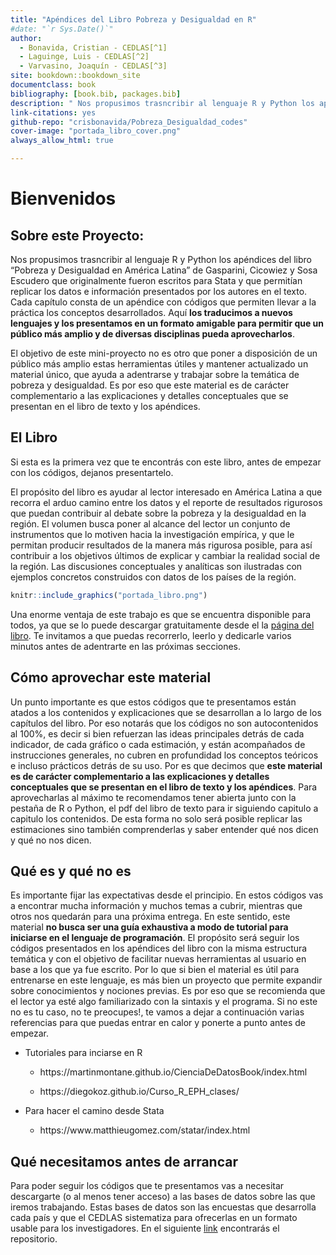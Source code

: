 ```yaml
--- 
title: "Apéndices del Libro Pobreza y Desigualdad en R"
#date: "`r Sys.Date()`"
author:
  - Bonavida, Cristian - CEDLAS[^1]
  - Laguinge, Luis - CEDLAS[^2]
  - Varvasino, Joaquín - CEDLAS[^3]
site: bookdown::bookdown_site
documentclass: book
bibliography: [book.bib, packages.bib]
description: " Nos propusimos trasncribir al lenguaje R y Python los apéndices del libro Pobreza y Desigualdad en América Latina de Gasparini, Cicowiez y Sosa Escudero que originalmente fueron escritos para Stata."
link-citations: yes
github-repo: "crisbonavida/Pobreza_Desigualdad_codes"
cover-image: "portada_libro_cover.png"
always_allow_html: true

---
```


# Bienvenidos

## Sobre este Proyecto: {-}

Nos propusimos trasncribir al lenguaje R y Python los apéndices del libro "Pobreza y Desigualdad en América Latina" de Gasparini, Cicowiez y Sosa Escudero que originalmente fueron escritos para Stata y que permitían replicar los datos e información presentados por los autores en el texto. Cada capítulo consta de un apéndice con códigos que permiten llevar a la práctica los conceptos desarrollados. Aquí **los traducimos a nuevos lenguajes y los presentamos en un formato amigable para permitir que un público más amplio y de diversas disciplinas pueda aprovecharlos**. 

El objetivo de este mini-proyecto no es otro que poner a disposición de un público más amplio estas herramientas útiles y mantener actualizado un material único, que ayuda a adentrarse y trabajar sobre la temática de pobreza y desigualdad. Es por eso que este material es de carácter complementario a las explicaciones y detalles conceptuales que se presentan en el libro de texto y los apéndices.



## El Libro {-}

Si esta es la primera vez que te encontrás con este libro, antes de empezar con los códigos, dejanos presentartelo. 

El propósito del libro es ayudar al lector interesado en América Latina a que recorra el arduo camino entre los datos y el reporte de resultados rigurosos que puedan contribuir al debate sobre la pobreza y la desigualdad en la región. El volumen busca poner al alcance del lector un conjunto de instrumentos que lo motiven hacia la investigación empírica, y que le permitan producir resultados de la manera más rigurosa posible, para así contribuir a los objetivos últimos de explicar y cambiar la realidad social de la región. Las discusiones conceptuales y analíticas son ilustradas con ejemplos concretos construidos con datos de los países de la región.

```r
knitr::include_graphics("portada_libro.png")
```

Una enorme ventaja de este trabajo es que se encuentra disponible para todos, ya que se lo puede descargar gratuitamente desde el la [página del libro](https://www.cedlas.econo.unlp.edu.ar/wp/publicaciones/libros/pobreza-y-desigualdad-en-america-latina/). Te invitamos a que puedas recorrerlo, leerlo y dedicarle varios minutos antes de adentrarte en las próximas secciones.


## Cómo aprovechar este material {-}

Un punto importante es que estos códigos que te presentamos están atados a los contenidos y explicaciones que se desarrollan a lo largo de los capítulos del libro. Por eso notarás que los códigos no son autocontenidos al 100%, es decir si bien refuerzan las ideas principales detrás de cada indicador, de cada gráfico o cada estimación, y están acompañados de instrucciones generales, no cubren en profundidad los conceptos teóricos e incluso prácticos detrás de su uso. Por es que decimos que **este material es de carácter complementario a las explicaciones y detalles conceptuales que se presentan en el libro de texto y los apéndices**. Para aprovecharlas al máximo te recomendamos tener abierta junto con la pestaña de R o Python, el pdf del libro de texto para ir siguiendo capitulo a capitulo los contenidos. De esta forma no solo será posible replicar las estimaciones sino también comprenderlas y saber entender qué nos dicen y qué no nos dicen.


## Qué es y qué no es {-}

Es importante fijar las expectativas desde el principio. En estos códigos vas a encontrar mucha información y muchos temas a cubrir, mientras que otros nos quedarán para una próxima entrega. En este sentido, este material **no busca ser una guía exhaustiva a modo de tutorial para iniciarse en el lenguaje de programación**. El propósito será seguir los códigos presentados en los apéndices del libro con la misma estructura temática y con el objetivo de facilitar nuevas herramientas al usuario en base a los que ya fue escrito. Por lo que si bien el material es útil para entrenarse en este lenguaje,  es más bien un proyecto que permite expandir sobre conocimientos y nociones previas. Es por eso que  se recomienda que el lector ya esté algo familiarizado con la sintaxis y el programa. Si no este no es tu caso,  no te preocupes!, te vamos a dejar a continuación  varias referencias para que puedas entrar en calor y ponerte a punto antes de empezar.

* Tutoriales para inciarse en R

  + https://martinmontane.github.io/CienciaDeDatosBook/index.html
  
  + https://diegokoz.github.io/Curso_R_EPH_clases/


* Para hacer el camino desde Stata

  +	https://www.matthieugomez.com/statar/index.html


## Qué necesitamos antes de arrancar {-}

Para poder seguir los códigos que te presentamos vas a necesitar descargarte (o al menos tener acceso) a las bases de datos sobre las que iremos trabajando. Estas bases de datos son las encuestas que desarrolla cada país y que el CEDLAS sistematiza para ofrecerlas en un formato usable para los investigadores. En el siguiente [link](https://www.cedlas.econo.unlp.edu.ar/wp/publicaciones/libros/pobreza-y-desigualdad-en-america-latina/#1505501369949-15c93bca-b4f8) encontrarás el repositorio.

<p>&nbsp;</p>


[^1]: __Cristian__ estudió la Licenciatura en Economía (UNNE) y la Maestría en Economía (UNLP). Actualmente colabora como investigador en CEDLAS. Sus intereses se centran en temas de desigualdad, cambio tecnológico y movilidad social. Para entrar en contacto podes escribirle a cristianbonavida@gmail.com. Para conocer más de Cristian, sus proyectos y publicaciones podes visitar su perfil en [twitter](https://twitter.com/crisbonavida) o [linkedin](https://www.linkedin.com/in/cristian-bonavida-966978160/)

[^2]: __Luis__ estudió la Licenciatura en Economía (UNC) y se graduó de la Maestría en Economía (UNLP). Actualmente trabaja como investigador en CEDLAS en temas de desigualdad, mercado laboral y políticas fiscales. Para entrar en contacto podes escribirle a luislaguinge4@gmail.com. Para conocer más de Luis, sus proyectos y publicaciones podes visitar su perfil [twitter](https://twitter.com/luislaguinge) o [linkedin](https://www.linkedin.com/in/luislaguinge/)

[^3]: __Joaquín__ estudió la Licenciatura y la Maestría en Economía (UNLP). Actualmente trabaja como investigador en CEDLAS en temas de desigualdad y mercado laboral. Para entrar en contacto podes escribirle a joaquinvarvasino@hotmail.com. Para conocer más de Joaquín, sus proyectos y publicaciones podes visitar su perfil en [twitter](https://twitter.com/mynameisjoaco) o [linkedin](https://www.linkedin.com/in/joaquin-varvasino-826819135/)
